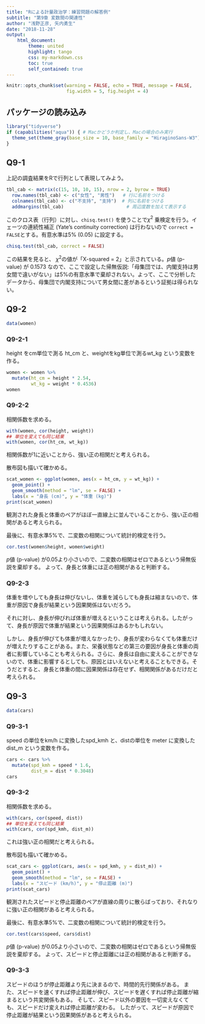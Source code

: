 ```yaml
---
title: "Rによる計量政治学：練習問題の解答例"
subtitle: "第9章 変数間の関連性"
author: "浅野正彦, 矢内勇生"
date: "2018-11-28"
output:
    html_document:
        theme: united
        highlight: tango
        css: my-markdown.css
        toc: true
        self_contained: true
---
```


```r
knitr::opts_chunk$set(warning = FALSE, echo = TRUE, message = FALSE,
                      fig.width = 5, fig.height = 4)
```

## パッケージの読み込み

```r
library("tidyverse")
if (capabilities("aqua")) { # Macかどうか判定し、Macの場合のみ実行
  theme_set(theme_gray(base_size = 10, base_family = "HiraginoSans-W3"))
}                                             
```

## Q9-1

上記の調査結果をRで行列として表現してみよう。  
```r
tbl_cab <- matrix(c(15, 10, 10, 15), nrow = 2, byrow = TRUE)
  row.names(tbl_cab) <- c("女性", "男性")   # 行に名前をつける
  colnames(tbl_cab) <- c("不支持", "支持")  # 列に名前をつける
  addmargins(tbl_cab)                       # 周辺度数を加えて表示する
```

このクロス表（行列）に対し、`chisq.test()` を使うことで$\chi^2$ 乗検定を行う。イェーツの連続性補正 (Yate's continuity correction) は行わないので `correct = FALSE`とする。有意水準は5% (0.05) に設定する。
```r
chisq.test(tbl_cab, correct = FALSE)
```

この結果を見ると、 $\chi^2$の値が「X-squared = 2」と示されている。$p$値 (p-value) が 0.1573  なので、ここで設定した帰無仮説:「母集団では、内閣支持は男女間で違いがない」は5%の有意水準で棄却されない。よって、ここで分析したデータから、母集団で内閣支持について男女間に差があるという証拠は得られない。


## Q9-2

```r
data(women)
```

### Q9-2-1

height をcm単位で測る ht_cm と、weightをkg単位で測るwt_kg という変数を作る。
```r
women <- women %>% 
  mutate(ht_cm = height * 2.54,
         wt_kg = weight * 0.4536)
women
```

### Q9-2-2

相関係数を求める。
```r
with(women, cor(height, weight))
## 単位を変えても同じ結果
with(women, cor(ht_cm, wt_kg))
```

相関係数が1に近いことから、強い正の相関だと考えられる。

散布図も描いて確かめる。
```r
scat_women <- ggplot(women, aes(x = ht_cm, y = wt_kg)) +
  geom_point() +
  geom_smooth(method = "lm", se = FALSE) +
  labs(x = "身長 (cm)", y = "体重 (kg)")
print(scat_women)
```

観測された身長と体重のペアがほぼ一直線上に並んでいることから、強い正の相関があると考えられる。


最後に、有意水準5%で、二変数の相関について統計的検定を行う。
```r
cor.test(women$height, women$weight)
```

$p$値 (p-value) が0.05より小さいので、二変数の相関はゼロであるという帰無仮説を棄却する。
よって、身長と体重には正の相関があると判断する。

### Q9-2-3

体重を増やしても身長は伸びないし、体重を減らしても身長は縮まないので、体重が原因で身長が結果という因果関係はないだろう。

それに対し、身長が伸びれば体重が増えるということは考えられる。したがって、身長が原因で体重が結果という因果関係はあるかもしれない。

しかし、身長が伸びても体重が増えなかったり、身長が変わらなくても体重だけが増えたりすることがある。また、栄養状態などの第三の要因が身長と体重の両者に影響していることも考えられる。さらに、身長は自由に変えることができないので、体重に影響するとしても、原因とはいえないと考えることもできる。そうだとすると、身長と体重の間に因果関係は存在せず、相関関係があるだけだと考えられる。

## Q9-3

```r
data(cars)
```


### Q9-3-1

speed の単位をkm/h に変換したspd_kmh と、distの単位を meter に変換した dist_m という変数を作る。
```r
cars <- cars %>% 
  mutate(spd_kmh = speed * 1.6,
         dist_m = dist * 0.3048)
cars
```

### Q9-3-2

相関係数を求める。
```r
with(cars, cor(speed, dist))
## 単位を変えても同じ結果
with(cars, cor(spd_kmh, dist_m))
```

これは強い正の相関だと考えられる。

散布図も描いて確かめる。
```r
scat_cars <- ggplot(cars, aes(x = spd_kmh, y = dist_m)) +
  geom_point() +
  geom_smooth(method = "lm", se = FALSE) +
  labs(x = "スピード (km/h)", y = "停止距離 (m)")
print(scat_cars)
```

観測されたスピードと停止距離のペアが直線の周りに散らばっており、それなりに強い正の相関があると考えられる。


最後に、有意水準5%で、二変数の相関について統計的検定を行う。
```r
cor.test(cars$speed, cars$dist)
```

$p$値 (p-value) が0.05より小さいので、二変数の相関はゼロであるという帰無仮説を棄却する。
よって、スピードと停止距離には正の相関があると判断する。

### Q9-3-3

スピードのほうが停止距離より先に決まるので、時間的先行関係がある。
また、スピードを速くすれば停止距離が伸び、スピードを遅くすれば停止距離が縮まるという共変関係もある。
そして、スピード以外の要因を一切変えなくても、スピードだけ変えれば停止距離が変わる。
したがって、スピードが原因で停止距離が結果という因果関係があると考えられる。











